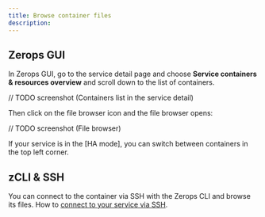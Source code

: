 ```yaml
---
title: Browse container files
description:
---
```


## Zerops GUI

In Zerops GUI, go to the service detail page and choose **Service containers & resources overview** and scroll down to the list of containers.

// TODO screenshot
(Containers list in the service detail)

Then click on the file browser icon and the file browser opens:

// TODO screenshot
(File browser)

If your service is in the [HA mode], you can switch between containers in the top left corner.

## zCLI & SSH

You can connect to the container via SSH with the Zerops CLI and browse its files.
How to [connect to your service via SSH](/references/ssh).
